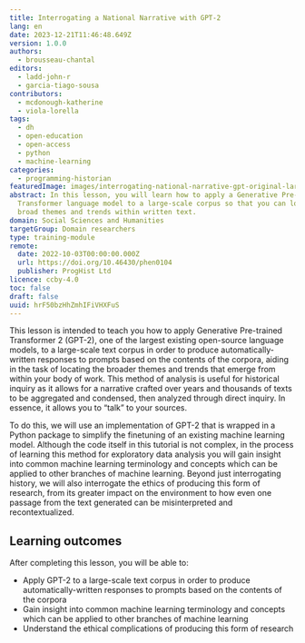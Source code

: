 ```yaml
---
title: Interrogating a National Narrative with GPT-2
lang: en
date: 2023-12-21T11:46:48.649Z
version: 1.0.0
authors:
  - brousseau-chantal
editors:
  - ladd-john-r
  - garcia-tiago-sousa
contributors:
  - mcdonough-katherine
  - viola-lorella
tags:
  - dh
  - open-education
  - open-access
  - python
  - machine-learning
categories:
  - programming-historian
featuredImage: images/interrogating-national-narrative-gpt-original-large-greyscale.png
abstract: In this lesson, you will learn how to apply a Generative Pre-trained
  Transformer language model to a large-scale corpus so that you can locate
  broad themes and trends within written text.
domain: Social Sciences and Humanities
targetGroup: Domain researchers
type: training-module
remote:
  date: 2022-10-03T00:00:00.000Z
  url: https://doi.org/10.46430/phen0104
  publisher: ProgHist Ltd
licence: ccby-4.0
toc: false
draft: false
uuid: hrF50bzHhZmhIFiVHXFuS
---
```

This lesson is intended to teach you how to apply Generative Pre-trained Transformer 2 (GPT-2), one of the largest existing open-source language models, to a large-scale text corpus in order to produce automatically-written responses to prompts based on the contents of the corpora, aiding in the task of locating the broader themes and trends that emerge from within your body of work. This method of analysis is useful for historical inquiry as it allows for a narrative crafted over years and thousands of texts to be aggregated and condensed, then analyzed through direct inquiry. In essence, it allows you to “talk” to your sources.

To do this, we will use an implementation of GPT-2 that is wrapped in a Python package to simplify the finetuning of an existing machine learning model. Although the code itself in this tutorial is not complex, in the process of learning this method for exploratory data analysis you will gain insight into common machine learning terminology and concepts which can be applied to other branches of machine learning. Beyond just interrogating history, we will also interrogate the ethics of producing this form of research, from its greater impact on the environment to how even one passage from the text generated can be misinterpreted and recontextualized.

## Learning outcomes

After completing this lesson, you will be able to:

- Apply GPT-2 to a large-scale text corpus in order to produce automatically-written responses to prompts based on the contents of the corpora
- Gain insight into common machine learning terminology and concepts which can be applied to other branches of machine learning
- Understand the ethical complications of producing this form of research

<ExternalResource title="Interested in learning more?" subtitle="Check out this lesson on Programming Historian's website" url="https://doi.org/10.46430/phen0104" />